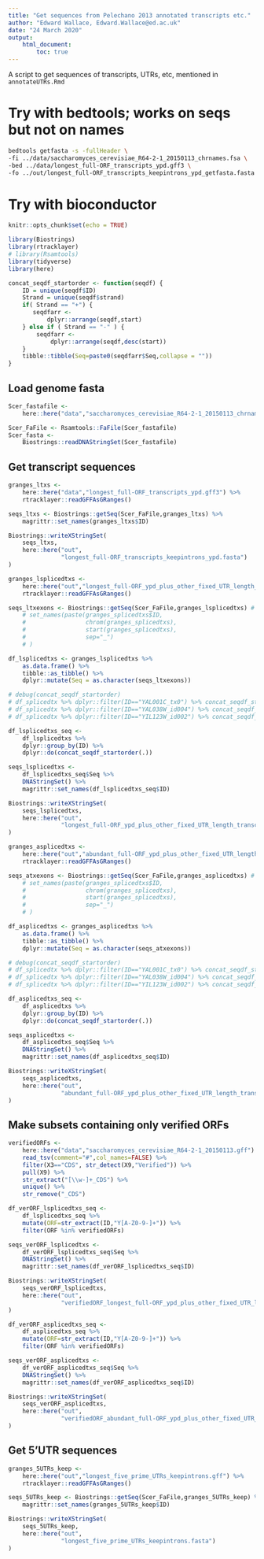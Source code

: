 ```yaml
---
title: "Get sequences from Pelechano 2013 annotated transcripts etc."
author: "Edward Wallace, Edward.Wallace@ed.ac.uk"
date: "24 March 2020"
output: 
    html_document:
        toc: true
---
```


A script to get sequences of transcripts, UTRs, etc, mentioned in `annotateUTRs.Rmd`

# Try with bedtools; works on seqs but not on names

```bash
bedtools getfasta -s -fullHeader \
-fi ../data/saccharomyces_cerevisiae_R64-2-1_20150113_chrnames.fsa \
-bed ../data/longest_full-ORF_transcripts_ypd.gff3 \
-fo ../out/longest_full-ORF_transcripts_keepintrons_ypd_getfasta.fasta
```

# Try with bioconductor

```r
knitr::opts_chunk$set(echo = TRUE)

library(Biostrings)
library(rtracklayer)
# library(Rsamtools)
library(tidyverse)
library(here)
```

```r
concat_seqdf_startorder <- function(seqdf) {
    ID = unique(seqdf$ID)
    Strand = unique(seqdf$strand)
    if( Strand == "+") {
       seqdfarr <- 
           dplyr::arrange(seqdf,start) 
    } else if ( Strand == "-" ) {
        seqdfarr <- 
            dplyr::arrange(seqdf,desc(start))
    }
    tibble::tibble(Seq=paste0(seqdfarr$Seq,collapse = ""))
}
```


## Load genome fasta

```r

Scer_fastafile <- 
    here::here("data","saccharomyces_cerevisiae_R64-2-1_20150113_chrnames.fsa")

Scer_FaFile <- Rsamtools::FaFile(Scer_fastafile)
Scer_fasta <- 
    Biostrings::readDNAStringSet(Scer_fastafile)
```

## Get transcript sequences

```r
granges_ltxs <- 
    here::here("data","longest_full-ORF_transcripts_ypd.gff3") %>%
    rtracklayer::readGFFAsGRanges() 

seqs_ltxs <- Biostrings::getSeq(Scer_FaFile,granges_ltxs) %>%
    magrittr::set_names(granges_ltxs$ID)

Biostrings::writeXStringSet(
    seqs_ltxs, 
    here::here("out",
               "longest_full-ORF_transcripts_keepintrons_ypd.fasta")
)
```

```r
granges_lsplicedtxs <- 
    here::here("out","longest_full-ORF_ypd_plus_other_fixed_UTR_length_transcripts_nointrons.gff") %>%
    rtracklayer::readGFFAsGRanges() 

seqs_ltxexons <- Biostrings::getSeq(Scer_FaFile,granges_lsplicedtxs) # %>%
    # set_names(paste(granges_splicedtxs$ID,
    #                 chrom(granges_splicedtxs),
    #                 start(granges_splicedtxs),
    #                 sep="_")
    # )

df_lsplicedtxs <- granges_lsplicedtxs %>%
    as.data.frame() %>% 
    tibble::as_tibble() %>%
    dplyr::mutate(Seq = as.character(seqs_ltxexons))

# debug(concat_seqdf_startorder)
# df_splicedtx %>% dplyr::filter(ID=="YAL001C_tx0") %>% concat_seqdf_startorder
# df_splicedtx %>% dplyr::filter(ID=="YAL038W_id004") %>% concat_seqdf_startorder
# df_splicedtx %>% dplyr::filter(ID=="YIL123W_id002") %>% concat_seqdf_startorder

df_lsplicedtxs_seq <- 
    df_lsplicedtxs %>%
    dplyr::group_by(ID) %>%
    dplyr::do(concat_seqdf_startorder(.))

seqs_lsplicedtxs <- 
    df_lsplicedtxs_seq$Seq %>% 
    DNAStringSet() %>%
    magrittr::set_names(df_lsplicedtxs_seq$ID)

Biostrings::writeXStringSet(
    seqs_lsplicedtxs, 
    here::here("out",
               "longest_full-ORF_ypd_plus_other_fixed_UTR_length_transcripts_nointrons.fasta")
)
```

```r
granges_asplicedtxs <- 
    here::here("out","abundant_full-ORF_ypd_plus_other_fixed_UTR_length_transcripts_nointrons.gff") %>%
    rtracklayer::readGFFAsGRanges() 

seqs_atxexons <- Biostrings::getSeq(Scer_FaFile,granges_asplicedtxs) # %>%
    # set_names(paste(granges_splicedtxs$ID,
    #                 chrom(granges_splicedtxs),
    #                 start(granges_splicedtxs),
    #                 sep="_")
    # )

df_asplicedtxs <- granges_asplicedtxs %>%
    as.data.frame() %>% 
    tibble::as_tibble() %>%
    dplyr::mutate(Seq = as.character(seqs_atxexons))

# debug(concat_seqdf_startorder)
# df_splicedtx %>% dplyr::filter(ID=="YAL001C_tx0") %>% concat_seqdf_startorder
# df_splicedtx %>% dplyr::filter(ID=="YAL038W_id004") %>% concat_seqdf_startorder
# df_splicedtx %>% dplyr::filter(ID=="YIL123W_id002") %>% concat_seqdf_startorder

df_asplicedtxs_seq <- 
    df_asplicedtxs %>%
    dplyr::group_by(ID) %>%
    dplyr::do(concat_seqdf_startorder(.))

seqs_asplicedtxs <- 
    df_asplicedtxs_seq$Seq %>% 
    DNAStringSet() %>%
    magrittr::set_names(df_asplicedtxs_seq$ID)

Biostrings::writeXStringSet(
    seqs_asplicedtxs, 
    here::here("out",
               "abundant_full-ORF_ypd_plus_other_fixed_UTR_length_transcripts_nointrons.fasta")
)
```


## Make subsets containing only verified ORFs

```r
verifiedORFs <- 
    here::here("data","saccharomyces_cerevisiae_R64-2-1_20150113.gff") %>%
    read_tsv(comment="#",col_names=FALSE) %>%
    filter(X3=="CDS", str_detect(X9,"Verified")) %>%
    pull(X9) %>%
    str_extract("[\\w-]+_CDS") %>%
    unique() %>%
    str_remove("_CDS")

df_verORF_lsplicedtxs_seq <- 
    df_lsplicedtxs_seq %>% 
    mutate(ORF=str_extract(ID,"Y[A-Z0-9-]+")) %>%
    filter(ORF %in% verifiedORFs)

seqs_verORF_lsplicedtxs <- 
    df_verORF_lsplicedtxs_seq$Seq %>% 
    DNAStringSet() %>%
    magrittr::set_names(df_verORF_lsplicedtxs_seq$ID)

Biostrings::writeXStringSet(
    seqs_verORF_lsplicedtxs, 
    here::here("out",
               "verifiedORF_longest_full-ORF_ypd_plus_other_fixed_UTR_length_transcripts_nointrons.fasta")
)

df_verORF_asplicedtxs_seq <- 
    df_asplicedtxs_seq %>% 
    mutate(ORF=str_extract(ID,"Y[A-Z0-9-]+")) %>%
    filter(ORF %in% verifiedORFs)

seqs_verORF_asplicedtxs <- 
    df_verORF_asplicedtxs_seq$Seq %>% 
    DNAStringSet() %>%
    magrittr::set_names(df_verORF_asplicedtxs_seq$ID)

Biostrings::writeXStringSet(
    seqs_verORF_asplicedtxs, 
    here::here("out",
               "verifiedORF_abundant_full-ORF_ypd_plus_other_fixed_UTR_length_transcripts_nointrons.fasta")
)

```

## Get 5'UTR sequences

```r
granges_5UTRs_keep <- 
    here::here("out","longest_five_prime_UTRs_keepintrons.gff") %>%
    rtracklayer::readGFFAsGRanges() 

seqs_5UTRs_keep <- Biostrings::getSeq(Scer_FaFile,granges_5UTRs_keep) %>%
    magrittr::set_names(granges_5UTRs_keep$ID)

Biostrings::writeXStringSet(
    seqs_5UTRs_keep, 
    here::here("out",
               "longest_five_prime_UTRs_keepintrons.fasta")
)
```


